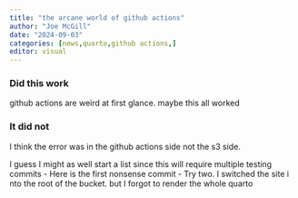 ```yaml
---
title: "the arcane world of github actions"
author: "Joe McGill"
date: "2024-09-03"
categories: [news,quarto,github actions,]
editor: visual
---
```


### Did this work

github actions are weird at first glance. maybe this all worked

### It did not

I think the error was in the github actions side not the s3 side.

I guess I might as well start a list since this will require multiple testing commits
- Here is the first nonsense commit
- Try two. I switched the site i nto the root of the bucket. but I forgot to render the whole quarto